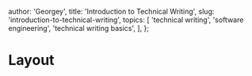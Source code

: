 
  author: 'Georgey',
  title: 'Introduction to Technical Writing',
  slug: 'introduction-to-technical-writing',
  topics: [
    'technical writing',
    'software engineering',
    'technical writing basics',
  ],
};


# Layout


